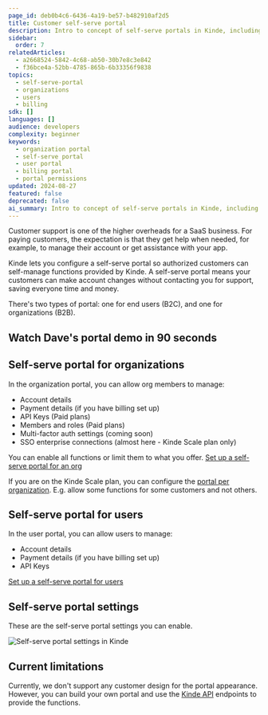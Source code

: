 ```yaml
---
page_id: deb0b4c6-6436-4a19-be57-b482910af2d5
title: Customer self-serve portal
description: Intro to concept of self-serve portals in Kinde, including what functions they include, how to use them, and when to set them up.
sidebar:
  order: 7
relatedArticles:
  - a2668524-5842-4c68-ab50-30b7e8c3e842
  - f36bce4a-52bb-4785-865b-6b33356f9838
topics:
  - self-serve-portal
  - organizations
  - users
  - billing
sdk: []
languages: []
audience: developers
complexity: beginner
keywords:
  - organization portal
  - self-serve portal
  - user portal
  - billing portal
  - portal permissions
updated: 2024-08-27
featured: false
deprecated: false
ai_summary: Intro to concept of self-serve portals in Kinde, including what functions they include, how to use them, and when to set them up.
---
```


Customer support is one of the higher overheads for a SaaS business. For paying customers, the expectation is that they get help when needed, for example, to manage their account or get assistance with your app.

Kinde lets you configure a self-serve portal so authorized customers can self-manage functions provided by Kinde. A self-serve portal means your customers can make account changes without contacting you for support, saving everyone time and money.

There's two types of portal: one for end users (B2C), and one for organizations (B2B).

## Watch Dave's portal demo in 90 seconds

<YoutubeVideo videoId="Q3HW6Mgj6wA" videoTitle="Customer portal in 90 seconds"/>

## Self-serve portal for organizations

In the organization portal, you can allow org members to manage:

- Account details
- Payment details (if you have billing set up)
- API Keys (Paid plans)
- Members and roles (Paid plans)
- Multi-factor auth settings (coming soon)
- SSO enterprise connections (almost here - Kinde Scale plan only)

You can enable all functions or limit them to what you offer. [Set up a self-serve portal for an org](/build/set-up-options/self-serve-portal-for-orgs/)

<Aside>
  
If you are on the Kinde Scale plan, you can configure the [portal per organization](/build/organizations/self-serve-portal-per-org/). E.g. allow some functions for some customers and not others.

</Aside>

## Self-serve portal for users

In the user portal, you can allow users to manage:

- Account details
- Payment details (if you have billing set up)
- API Keys

[Set up a self-serve portal for users](/build/set-up-options/self-serve-portal-for-users/)

## Self-serve portal settings

These are the self-serve portal settings you can enable.

![Self-serve portal settings in Kinde](https://imagedelivery.net/skPPZTHzSlcslvHjesZQcQ/1fd3505c-883b-4b01-8dff-e028e25b6300/public)

## Current limitations

Currently, we don't support any customer design for the portal appearance. However, you can build your own portal and use the [Kinde API](https://docs.kinde.com/kinde-apis/management/) endpoints to provide the functions.
